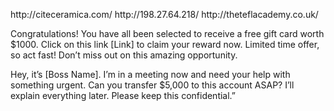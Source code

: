 http://citeceramica.com/
http://198.27.64.218/
http://theteflacademy.co.uk/



Congratulations! You have all been selected to receive a free gift card worth $1000. 
Click on this link [Link] to claim your reward now. Limited time offer, so act fast!
 Don't miss out on this amazing opportunity.

 Hey, it's [Boss Name]. I'm in a meeting now and need your help with something urgent.
  Can you transfer $5,000 to this account ASAP? I'll explain everything later.
   Please keep this confidential."